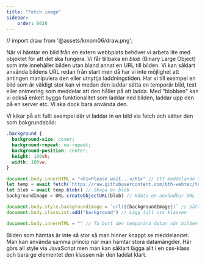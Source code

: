 ```yaml
---
title: "Fetch image"
sidebar:
    order: 0020
---
```


// import draw from '@assets/kmom06/draw.png';

När vi hämtar en bild från en extern webbplats behöver vi arbeta lite med objektet för att det ska fungera. Vi får tillbaka en *blob* (Binary Large Object) som inte innehåller bilden utan bland annat en URL till bilden. Vi kan såklart använda bildens URL redan från start men då har vi inte möjlighet att antingen manipulera den eller utnyttja laddningstiden. Har vi till exempel en bild som är väldigt stor kan vi medan den laddar sätta en temporär bild, text eller animering som meddelar att den håller på att ladda. Med "blobben" kan vi också enkelt bygga funktionalitet som laddar ned bilden, laddar upp den på en server etc. Vi ska dock bara använda den.

Vi kikar på ett fullt exempel där vi laddar in en bild via fetch och sätter den som bakgrundsbild:

```css title="css"
.background {
  background-size: cover;
  background-repeat: no-repeat;
  background-position: center;
  height: 100vh;
  width: 100vw;
}
```

```js title="js"
document.body.innerHTML = "<h1>Please wait...</h1>" // Ett meddelande som visas under tiden
let temp = await fetch(`https://raw.githubusercontent.com/bth-webtec/teacher/refs/heads/main/kmom06/backgrounds/1.jpg`) // Hämta bilddatan
let blob = await temp.blob() // Skapa en blob
backgroundImage = URL.createObjectURL(blob) // Hämta en användbar URL från blob

document.body.style.backgroundImage = `url(${backgroundImage})` // Sätt bilden som bakgrund
document.body.classList.add("background") // Lägg till css klassen

document.body.innerHTML = "" // Ta bort den temporära datan när bilden är klar
```

Bilden som hämtas är inte så stor så man hinner knappt se meddelandet. Man kan använda samma princip när man hämtar stora datamängder. Här görs all style via JavaScript men man kan såklart lägga allt i en css-klass och bara ge elementet den klassen när den laddat klart.
